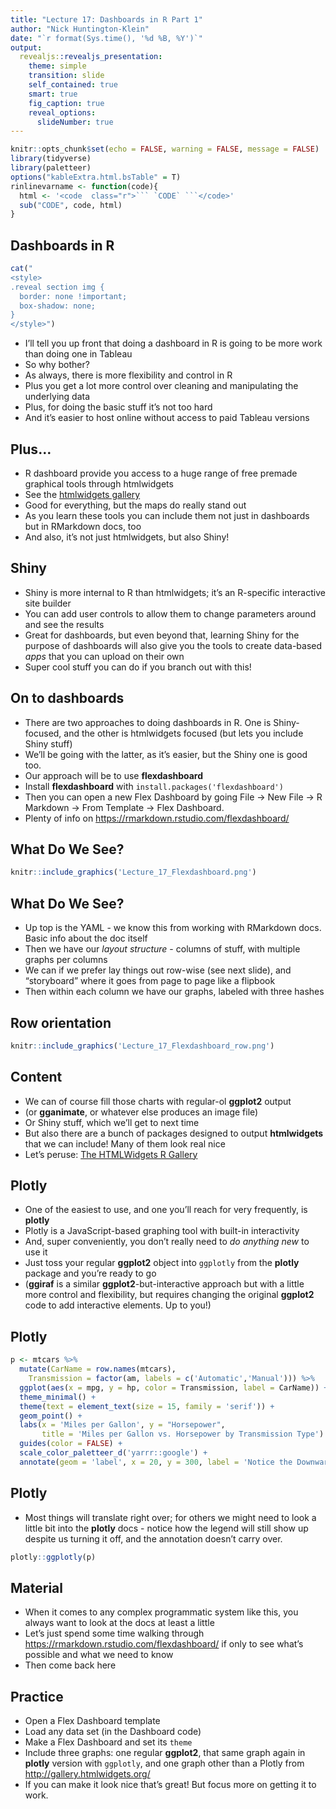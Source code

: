 ---
title: "Lecture 17: Dashboards in R Part 1"
author: "Nick Huntington-Klein"
date: "`r format(Sys.time(), '%d %B, %Y')`"
output:   
  revealjs::revealjs_presentation:
    theme: simple
    transition: slide
    self_contained: true
    smart: true
    fig_caption: true
    reveal_options:
      slideNumber: true
---

```{r setup, include=FALSE}
knitr::opts_chunk$set(echo = FALSE, warning = FALSE, message = FALSE)
library(tidyverse)
library(paletteer)
options("kableExtra.html.bsTable" = T)
rinlinevarname <- function(code){
  html <- '<code  class="r">``` `CODE` ```</code>'
  sub("CODE", code, html)
}
```


## Dashboards in R

```{r, results = 'asis'}
cat("
<style>
.reveal section img {
  border: none !important;
  box-shadow: none;
}
</style>")
```

- I'll tell you up front that doing a dashboard in R is going to be more work than doing one in Tableau
- So why bother?
- As always, there is more flexibility and control in R
- Plus you get a lot more control over cleaning and manipulating the underlying data
- Plus, for doing the basic stuff it's not too hard
- And it's easier to host online without access to paid Tableau versions

## Plus...

- R dashboard provide you access to a huge range of free premade graphical tools through htmlwidgets
- See the [htmlwidgets gallery](https://www.htmlwidgets.org/showcase_leaflet.html)
- Good for everything, but the maps do really stand out
- As you learn these tools you can include them not just in dashboards but in RMarkdown docs, too
- And also, it's not just htmlwidgets, but also Shiny!

## Shiny

- Shiny is more internal to R than htmlwidgets; it's an R-specific interactive site builder
- You can add user controls to allow them to change parameters around and see the results
- Great for dashboards, but even beyond that, learning Shiny for the purpose of dashboards will also give you the tools to create data-based *apps* that you can upload on their own
- Super cool stuff you can do if you branch out with this!

## On to dashboards

- There are two approaches to doing dashboards in R. One is Shiny-focused, and the other is htmlwidgets focused (but lets you include Shiny stuff)
- We'll be going with the latter, as it's easier, but the Shiny one is good too.
- Our approach will be to use **flexdashboard**
- Install **flexdashboard** with `install.packages('flexdashboard')`
- Then you can open a new Flex Dashboard by going File $\rightarrow$ New File $\rightarrow$ R Markdown $\rightarrow$ From Template $\rightarrow$ Flex Dashboard.
- Plenty of info on [https://rmarkdown.rstudio.com/flexdashboard/](https://rmarkdown.rstudio.com/flexdashboard/)

## What Do We See?

```{r}
knitr::include_graphics('Lecture_17_Flexdashboard.png')
```

## What Do We See?

- Up top is the YAML - we know this from working with RMarkdown docs. Basic info about the doc itself
- Then we have our *layout structure* - columns of stuff, with multiple graphs per columns
- We can if we prefer lay things out row-wise (see next slide), and "storyboard" where it goes from page to page like a flipbook
- Then within each column we have our graphs, labeled with three hashes

## Row orientation

```{r}
knitr::include_graphics('Lecture_17_Flexdashboard_row.png')
```

## Content

- We can of course fill those charts with regular-ol **ggplot2** output
- (or **gganimate**, or whatever else produces an image file)
- Or Shiny stuff, which we'll get to next time
- But also there are a bunch of packages designed to output **htmlwidgets** that we can include! Many of them look real nice
- Let's peruse: [The HTMLWidgets R Gallery](http://gallery.htmlwidgets.org/)


## Plotly

- One of the easiest to use, and one you'll reach for very frequently, is **plotly**
- Plotly is a JavaScript-based graphing tool with built-in interactivity
- And, super conveniently, you don't really need to *do anything new* to use it
- Just toss your regular **ggplot2** object into `ggplotly` from the **plotly** package and you're ready to go
- (**ggiraf** is a similar **ggplot2**-but-interactive approach but with a little more control and flexibility, but requires changing the original **ggplot2** code to add interactive elements. Up to you!)

## Plotly

```{r, echo = TRUE}
p <- mtcars %>% 
  mutate(CarName = row.names(mtcars),
    Transmission = factor(am, labels = c('Automatic','Manual'))) %>%
  ggplot(aes(x = mpg, y = hp, color = Transmission, label = CarName)) + 
  theme_minimal() + 
  theme(text = element_text(size = 15, family = 'serif')) + 
  geom_point() +
  labs(x = 'Miles per Gallon', y = "Horsepower",
       title = 'Miles per Gallon vs. Horsepower by Transmission Type') +
  guides(color = FALSE) + 
  scale_color_paletteer_d('yarrr::google') + 
  annotate(geom = 'label', x = 20, y = 300, label = 'Notice the Downward Trend')
```

## Plotly

- Most things will translate right over; for others we might need to look a little bit into the **plotly** docs - notice how the legend will still show up despite us turning it off, and the annotation doesn't carry over.

```{r, echo = TRUE}
plotly::ggplotly(p)
```

## Material

- When it comes to any complex programmatic system like this, you always want to look at the docs at least a little
- Let's just spend some time walking through [https://rmarkdown.rstudio.com/flexdashboard/](https://rmarkdown.rstudio.com/flexdashboard/) if only to see what's possible and what we need to know
- Then come back here

## Practice

- Open a Flex Dashboard template
- Load any data set (in the Dashboard code)
- Make a Flex Dashboard and set its `theme`
- Include three graphs: one regular **ggplot2**, that same graph again in **plotly** version with `ggplotly`, and one graph other than a Plotly from [http://gallery.htmlwidgets.org/](http://gallery.htmlwidgets.org/)
- If you can make it look nice that's great! But focus more on getting it to work.